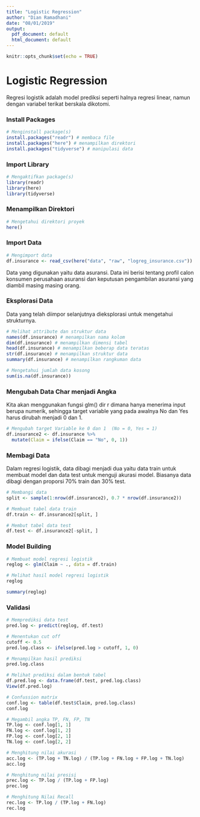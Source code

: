 ---
title: "Logistic Regression"
author: "Dian Ramadhani"
date: "08/01/2019"
output:
  pdf_document: default
  html_document: default
---

```{r setup, include=FALSE}
knitr::opts_chunk$set(echo = TRUE)
```

# Logistic Regression

Regresi logistik adalah model prediksi seperti halnya regresi linear, namun dengan variabel terikat berskala dikotomi.

### Install Packages

```{r eval=FALSE, include=TRUE}
# Menginstall package(s)
install.packages("readr") # membaca file
install.packages("here") # menampilkan direktori
install.packages("tidyverse") # manipulasi data
```

### Import Library

```{r message=FALSE, warning=FALSE}
# Mengaktifkan package(s)
library(readr)
library(here)
library(tidyverse)
```

### Menampilkan Direktori

```{r eval=FALSE, include=TRUE}
# Mengetahui direktori proyek
here()
```

### Import Data

```{r}
# Mengimport data
df.insurance <- read_csv(here("data", "raw", "logreg_insurance.csv"))
```

Data yang digunakan yaitu data asuransi. Data ini berisi tentang profil calon konsumen perusahaan asuransi dan keputusan pengambilan asuransi yang diambil masing masing orang.

### Eksplorasi Data

Data yang telah diimpor selanjutnya dieksplorasi untuk mengetahui strukturnya.

```{r}
# Melihat attribute dan struktur data
names(df.insurance) # menampilkan nama kolom
dim(df.insurance) # menampilkan dimensi tabel
head(df.insurance) # menampilkan beberap data teratas
str(df.insurance) # menampilkan struktur data
summary(df.insurance) # menampilkan rangkuman data

# Mengetahui jumlah data kosong
sum(is.na(df.insurance))
```

### Mengubah Data Char menjadi Angka

Kita akan menggunakan fungsi glm() dir r dimana hanya menerima input berupa numerik, sehingga target variable yang pada awalnya No dan Yes harus dirubah menjadi 0 dan 1. 

```{r}
# Mengubah target Variable ke 0 dan 1  (No = 0, Yes = 1)
df.insurance2 <- df.insurance %>%
  mutate(Claim = ifelse(Claim == "No", 0, 1))
```

### Membagi Data

Dalam regresi logistik, data dibagi menjadi dua yaitu data train untuk membuat model dan data test untuk menguji akurasi model. Biasanya data dibagi dengan proporsi 70% train dan 30% test.

```{r}
# Membangi data
split <- sample(1:nrow(df.insurance2), 0.7 * nrow(df.insurance2))

# Membuat tabel data train
df.train <- df.insurance2[split, ]

# Membut tabel data test
df.test <- df.insurance2[-split, ]
```

### Model Building

```{r}
# Membuat model regresi logistik
reglog <- glm(Claim ~ ., data = df.train)

# Melihat hasil model regresi logistik
reglog

summary(reglog)
```

### Validasi

```{r}
# Memprediksi data test
pred.log <- predict(reglog, df.test)

# Menentukan cut off
cutoff <- 0.5
pred.log.class <- ifelse(pred.log > cutoff, 1, 0)

# Menampilkan hasil prediksi
pred.log.class

# Melihat prediksi dalam bentuk tabel
df.pred.log <- data.frame(df.test, pred.log.class)
View(df.pred.log)
```

```{r}
# Confussion matrix
conf.log <- table(df.test$Claim, pred.log.class)
conf.log

# Megambil angka TP, FN, FP, TN
TP.log <- conf.log[1, 1]
FN.log <- conf.log[1, 2]
FP.log <- conf.log[2, 1]
TN.log <- conf.log[2, 2]

# Menghitung nilai akurasi
acc.log <- (TP.log + TN.log) / (TP.log + FN.log + FP.log + TN.log)
acc.log

# Menghitung nilai presisi
prec.log <- TP.log / (TP.log + FP.log)
prec.log

# Menghitung Nilai Recall
rec.log <- TP.log / (TP.log + FN.log)
rec.log
```

